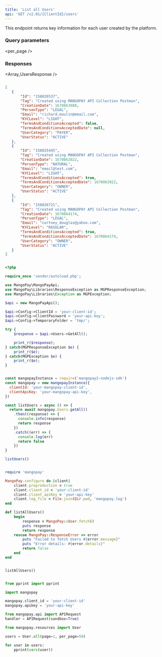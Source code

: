 ```yaml
---
title: 'List all Users'  
api: 'GET /v2.01/{ClientId}/users'  
---
```


  

This endpoint returns key information for each user created by the platform.  

### Query parameters  

<page />  

<per_page />  

<Sort />  

### Responses  

<AccordionGroup><Accordion title="200 ">  

<Array_UsersResponse /></Accordion></AccordionGroup>  

<ResponseExample>  

```json 200   

[ 
   {
       "Id": "158026537",
       "Tag": "Created using MANGOPAY API Collection Postman",
       "CreationDate": 1670863988,
       "PersonType": "LEGAL",
       "Email": "richard.moulin@email.com",
       "KYCLevel": "LIGHT",
       "TermsAndConditionsAccepted": false,
       "TermsAndConditionsAcceptedDate": null,
       "UserCategory": "PAYER",
       "UserStatus": "ACTIVE"
   },
   {
       "Id": "158025445",
       "Tag": "Created using MANGOPAY API Collection Postman",
       "CreationDate": 1670862022,
       "PersonType": "NATURAL",
       "Email": "email@test.com",
       "KYCLevel": "LIGHT",
       "TermsAndConditionsAccepted": true,
       "TermsAndConditionsAcceptedDate": 1670862022,
       "UserCategory": "OWNER",
       "UserStatus": "ACTIVE"
   },
   {
       "Id": "158026721",
       "Tag": "Created using MANGOPAY API Collection Postman",
       "CreationDate": 1670864174,
       "PersonType": "LEGAL",
       "Email": "cortney_douglas@yahoo.com",
       "KYCLevel": "REGULAR",
       "TermsAndConditionsAccepted": true,
       "TermsAndConditionsAcceptedDate": 1670864174,
       "UserCategory": "OWNER",
       "UserStatus": "ACTIVE"
   }
]  

 ```  

</ResponseExample>  

<RequestExample>  
  
```php PHP  

<?php 

require_once 'vendor/autoload.php';

use MangoPay\MangoPayApi;
use MangoPay\Libraries\ResponseException as MGPResponseException;
use MangoPay\Libraries\Exception as MGPException;

$api = new MangoPayApi();

$api->Config->ClientId = 'your-client-id';
$api->Config->ClientPassword = 'your-api-key';
$api->Config->TemporaryFolder = 'tmp/';

try {
    $response = $api->Users->GetAll();

    print_r($response);
} catch(MGPResponseException $e) {
    print_r($e);
} catch(MGPException $e) {
    print_r($e);
}  
```  

  
```javascript NodeJS  

const mangopayInstance = require('mangopay2-nodejs-sdk')
const mangopay = new mangopayInstance({
  clientId: 'your-mangopay-client-id',
  clientApiKey: 'your-mangopay-api-key',
})

const listUsers = async () => {
  return await mangopay.Users.getAll()
    .then((response) => {
      console.info(response)
      return response
    })
    .catch((err) => {
      console.log(err)
      return false
    })
}

listUsers()  
```  

  
```ruby Ruby  

require 'mangopay'

MangoPay.configure do |client|
    client.preproduction = true
    client.client_id = 'your-client-id'
    client.client_apiKey = 'your-api-key'
    client.log_file = File.join(Dir.pwd, 'mangopay.log')
end

def listAllUsers()
    begin
        response = MangoPay::User.fetch()
        puts response
        return response
    rescue MangoPay::ResponseError => error
        puts "Failed to fetch Users #{error.message}"
        puts "Error details: #{error.details}"
        return false
    end
end


listAllUsers()  
```  

  
```python Python  

from pprint import pprint

import mangopay

mangopay.client_id = 'your-client-id'
mangopay.apikey = 'your-api-key'

from mangopay.api import APIRequest
handler = APIRequest(sandbox=True)

from mangopay.resources import User

users = User.all(page=1, per_page=50) 

for user in users:
    pprint(vars(user))  
```  

  
</RequestExample>